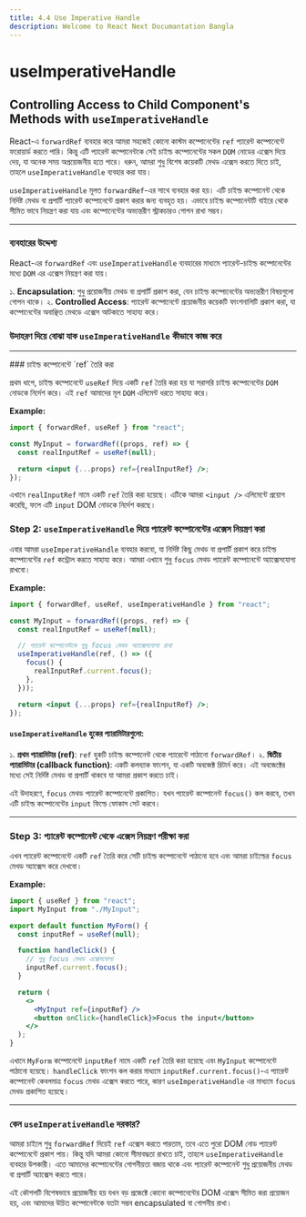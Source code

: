 ```yaml
---
title: 4.4 Use Imperative Handle
description: Welcome to React Next Documantation Bangla
---
```



## <h1 className="bg-gradient-to-r from-blue-500 to-purple-500 inline-block text-transparent bg-clip-text text-3xl pt-2">useImperativeHandle</h1>

## Controlling Access to Child Component's Methods with `useImperativeHandle`

React-এ `forwardRef` ব্যবহার করে আমরা সহজেই কোনো কাস্টম কম্পোনেন্টের `ref` প্যারেন্ট কম্পোনেন্টে ফরোয়ার্ড করতে পারি। কিন্তু এটি প্যারেন্ট কম্পোনেন্টকে সেই চাইল্ড কম্পোনেন্টের সকল `DOM` নোডের এক্সেস দিয়ে দেয়, যা অনেক সময় অপ্রয়োজনীয় হতে পারে। ধরুন, আমরা শুধু বিশেষ কয়েকটি মেথড এক্সেস করতে দিতে চাই, তাহলে `useImperativeHandle` ব্যবহার করা যায়।

`useImperativeHandle` মূলত `forwardRef`-এর সাথে ব্যবহার করা হয়। এটি চাইল্ড কম্পোনেন্ট থেকে নির্দিষ্ট মেথড বা প্রপার্টি প্যারেন্ট কম্পোনেন্টে প্রকাশ করার জন্য ব্যবহৃত হয়। এভাবে চাইল্ড কম্পোনেন্টটি বাইরে থেকে সীমিত ভাবে নিয়ন্ত্রণ করা যায় এবং কম্পোনেন্টের অভ্যন্তরীণ স্ট্রাকচারও গোপন রাখা সম্ভব।

---

### ব্যবহারের উদ্দেশ্য

React-এর `forwardRef` এবং `useImperativeHandle` ব্যবহারের মাধ্যমে প্যারেন্ট-চাইল্ড কম্পোনেন্টের মধ্যে `DOM` এর এক্সেস নিয়ন্ত্রণ করা যায়।

১. **Encapsulation**: শুধু প্রয়োজনীয় মেথড বা প্রপার্টি প্রকাশ করা, যেন চাইল্ড কম্পোনেন্টের অভ্যন্তরীণ বিষয়গুলো গোপন থাকে।
২. **Controlled Access**: প্যারেন্ট কম্পোনেন্টে প্রয়োজনীয় কয়েকটি ফাংশনালিটি প্রকাশ করা, যা কম্পোনেন্টের অবাঞ্ছিত মেথডে এক্সেস আটকাতে সাহায্য করে।

### উদাহরণ দিয়ে বোঝা যাক `useImperativeHandle` কীভাবে কাজ করে

---

<Steps>
<Step>
### চাইল্ড কম্পোনেন্টে `ref` তৈরি করা

প্রথম ধাপে, চাইল্ড কম্পোনেন্টে `useRef` দিয়ে একটি `ref` তৈরি করা হয় যা সরাসরি চাইল্ড কম্পোনেন্টের `DOM` নোডকে নির্দেশ করে। এই `ref` আমাদের মূল `DOM` এলিমেন্ট ধরতে সাহায্য করে।

**Example:**

```jsx
import { forwardRef, useRef } from "react";

const MyInput = forwardRef((props, ref) => {
  const realInputRef = useRef(null);

  return <input {...props} ref={realInputRef} />;
});
```

এখানে `realInputRef` নামে একটি `ref` তৈরি করা হয়েছে। এটিকে আমরা `<input />` এলিমেন্টে প্রয়োগ করেছি, ফলে এটি `input` DOM নোডকে নির্দেশ করছে।

<Step></Step>

### Step 2: `useImperativeHandle` দিয়ে প্যারেন্ট কম্পোনেন্টের এক্সেস নিয়ন্ত্রণ করা

এবার আমরা `useImperativeHandle` ব্যবহার করবো, যা নির্দিষ্ট কিছু মেথড বা প্রপার্টি প্রকাশ করে চাইল্ড কম্পোনেন্টের `ref` কন্ট্রোল করতে সাহায্য করে। আমরা এখানে শুধু `focus` মেথড প্যারেন্ট কম্পোনেন্টে অ্যাক্সেসযোগ্য রাখবো।

**Example:**

```jsx
import { forwardRef, useRef, useImperativeHandle } from "react";

const MyInput = forwardRef((props, ref) => {
  const realInputRef = useRef(null);

  // প্যারেন্ট কম্পোনেন্টকে শুধু focus মেথড অ্যাক্সেসযোগ্য রাখা
  useImperativeHandle(ref, () => ({
    focus() {
      realInputRef.current.focus();
    },
  }));

  return <input {...props} ref={realInputRef} />;
});
```

#### `useImperativeHandle` হুকের প্যারামিটারগুলো:

১. **প্রথম প্যারামিটার (ref)**: `ref` হুকটি চাইল্ড কম্পোনেন্ট থেকে প্যারেন্টে পাঠানো `forwardRef`।
২. **দ্বিতীয় প্যারামিটার (callback function)**: একটি কলব্যাক ফাংশন, যা একটি অবজেক্ট রিটার্ন করে। এই অবজেক্টের মধ্যে সেই নির্দিষ্ট মেথড বা প্রপার্টি থাকবে যা আমরা প্রকাশ করতে চাই।

এই উদাহরণে, `focus` মেথড প্যারেন্ট কম্পোনেন্টে প্রকাশিত। যখন প্যারেন্ট কম্পোনেন্ট `focus()` কল করবে, তখন এটি চাইল্ড কম্পোনেন্টের `input` ফিল্ডে ফোকাস সেট করবে।

---

</Step>
<Step>

### Step 3: প্যারেন্ট কম্পোনেন্ট থেকে এক্সেস নিয়ন্ত্রণ পরীক্ষা করা

এখন প্যারেন্ট কম্পোনেন্টে একটি `ref` তৈরি করে সেটি চাইল্ড কম্পোনেন্টে পাঠানো হবে এবং আমরা চাইল্ডের `focus` মেথড অ্যাক্সেস করে দেখবো।

**Example:**

```jsx
import { useRef } from "react";
import MyInput from "./MyInput";

export default function MyForm() {
  const inputRef = useRef(null);

  function handleClick() {
    // শুধু focus মেথড এক্সেসযোগ্য
    inputRef.current.focus();
  }

  return (
    <>
      <MyInput ref={inputRef} />
      <button onClick={handleClick}>Focus the input</button>
    </>
  );
}
```

এখানে `MyForm` কম্পোনেন্টে `inputRef` নামে একটি `ref` তৈরি করা হয়েছে এবং `MyInput` কম্পোনেন্টে পাঠানো হয়েছে। `handleClick` ফাংশন কল করার মাধ্যমে `inputRef.current.focus()`-এ প্যারেন্ট কম্পোনেন্ট কেবলমাত্র `focus` মেথড এক্সেস করতে পারে, কারণ `useImperativeHandle` এর মাধ্যমে `focus` মেথড প্রকাশিত হয়েছে।

</Step>
</Steps>

---

### কেন `useImperativeHandle` দরকার?

আমরা চাইলে শুধু `forwardRef` দিয়েই `ref` এক্সেস করতে পারতাম, তবে এতে পুরো DOM নোড প্যারেন্ট কম্পোনেন্টে প্রকাশ পায়। কিন্তু যদি আমরা কোনো সীমাবদ্ধতা রাখতে চাই, তাহলে `useImperativeHandle` ব্যবহার উপকারী। এতে আমাদের কম্পোনেন্টের গোপনীয়তা বজায় থাকে এবং প্যারেন্ট কম্পোনেন্ট শুধু প্রয়োজনীয় মেথড বা প্রপার্টি অ্যাক্সেস করতে পারে।

এই কৌশলটি বিশেষভাবে প্রয়োজনীয় হয় যখন বড় প্রজেক্টে কোনো কম্পোনেন্টের DOM এক্সেস সীমিত করা প্রয়োজন হয়, এবং আমাদের উচিত কম্পোনেন্টকে যতটা সম্ভব encapsulated বা গোপনীয় রাখা।
